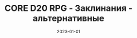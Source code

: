 ---
title: CORE D20 RPG - Заклинания - альтернативные
description: CORE D20 RPG - Заклинания - альтернативные
date: 2023-01-01
tags:
  - Заклинания
  - Альтернативные заклинания
  - Core d20 RPG
---